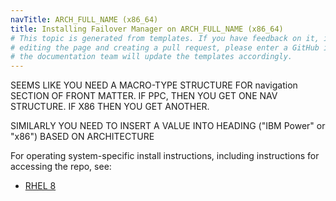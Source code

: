 ```yaml
---
navTitle: ARCH_FULL_NAME (x86_64)
title: Installing Failover Manager on ARCH_FULL_NAME (x86_64)
# This topic is generated from templates. If you have feedback on it, instead of
# editing the page and creating a pull request, please enter a GitHub issue and
# the documentation team will update the templates accordingly.
---
```


SEEMS LIKE YOU NEED A MACRO-TYPE STRUCTURE FOR navigation SECTION OF FRONT MATTER.
IF PPC, THEN YOU GET ONE NAV STRUCTURE. IF X86 THEN YOU GET ANOTHER.

SIMILARLY YOU NEED TO INSERT A VALUE INTO HEADING ("IBM Power" or "x86") BASED ON ARCHITECTURE

For operating system-specific install instructions, including instructions for accessing the repo, see:

- [RHEL 8](PRODUCT_KEY_rhel8_ARCHITECTURE)
